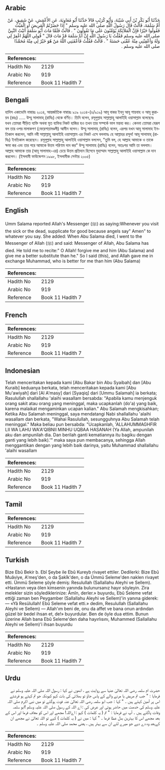 ## Arabic


<div dir="rtl" lang="ar" style={{fontSize:'larger',backgroundColor:'#f8f9fa',padding:20}}>
حَدَّثَنَا أَبُو بَكْرِ بْنُ أَبِي شَيْبَةَ، وَأَبُو كُرَيْبٍ قَالاَ حَدَّثَنَا أَبُو مُعَاوِيَةَ، عَنِ الأَعْمَشِ، عَنْ شَقِيقٍ، عَنْ أُمِّ سَلَمَةَ، قَالَتْ قَالَ رَسُولُ اللَّهِ صلى الله عليه وسلم ‏"‏ إِذَا حَضَرْتُمُ الْمَرِيضَ أَوِ الْمَيِّتَ فَقُولُوا خَيْرًا فَإِنَّ الْمَلاَئِكَةَ يُؤَمِّنُونَ عَلَى مَا تَقُولُونَ ‏"‏ ‏.‏ قَالَتْ فَلَمَّا مَاتَ أَبُو سَلَمَةَ أَتَيْتُ النَّبِيَّ صلى الله عليه وسلم فَقُلْتُ يَا رَسُولَ اللَّهِ إِنَّ أَبَا سَلَمَةَ قَدْ مَاتَ قَالَ ‏"‏ قُولِي اللَّهُمَّ اغْفِرْ لِي وَلَهُ وَأَعْقِبْنِي مِنْهُ عُقْبَى حَسَنَةً ‏"‏ ‏.‏ قَالَتْ فَقُلْتُ فَأَعْقَبَنِي اللَّهُ مَنْ هُوَ خَيْرٌ لِي مِنْهُ مُحَمَّدًا صلى الله عليه وسلم ‏.‏
</div>
<div style={{backgroundColor:'#f8f9fa',padding:20, marginBottom: 10}}><table> <thead> <tr> <th>References:</th> <th></th> </tr> </thead> <tbody><tr><td>Hadith No</td><td>2129</td></tr><tr><td>Arabic No</td><td>919</td></tr><tr><td>Reference</td><td>Book 11 Hadith 7</td></tr></tbody></table></div>

## Bengali


<div dir="ltr" lang="bn" style={{fontSize:'larger',backgroundColor:'#f8f9fa',padding:20}}>
হাদিস একাডেমি নাম্বারঃ ২০১৪, আন্তর্জাতিক নাম্বারঃ ৯১৯ ২০১৪-(৬/৯১৯) আবূ বাকর ইবনু আবূ শায়বাহ ও আবূ কুরায়ব (রহঃ) ..... উম্মু সালামাহ্ (রাযিঃ) থেকে বর্ণিত। তিনি বলেন, রসূলুল্লাহ সাল্লাল্লাহু আলাইহি ওয়াসাল্লাম বলেছেনঃ যখন তোমরা পীড়িত ব্যক্তি অথবা মৃত ব্যক্তির নিকট হাজির হও তখন তার সম্পর্কে ভাল মন্তব্য কর। কেননা তোমরা যেরূপ বল তার ওপর মালাকগণ (ফেরেশতামণ্ডলী) আমীন বলেন। উম্মু সালামাহ্ (রাযিঃ) বলেন, এরপর যখন আবূ সালামাহ ইনতিকাল করলেন, আমি নবী সাল্লাল্লাহু আলাইহি ওয়াসাল্লাম এর নিকট এসে বললামঃ হে আল্লাহর রসূল! আবূ সালামাহ্ (রাযিঃ) ইনতিকাল করেছেন। রসূলুল্লাহ সাল্লাল্লাহু আলাইহি ওয়াসাল্লাম বললেন, "তুমি বল, হে আল্লাহ আমাকে ও তাকে ক্ষমা কর এবং তার পরে আমাকে উত্তম পরিণাম দান কর" উম্মু সালামাহ (রাযিঃ) বলেন, অতঃপর আমি তা বললাম। আল্লাহ আমাকে তার (আবূ সালামাহ-এর) চেয়ে উত্তম প্রতিদান হিসেবে মুহাম্মাদ সাল্লাল্লাহু আলাইহি ওয়াসাল্লাম কে দান করলেন। (ইসলামী ফাউন্ডেশন ১৯৯৮, ইসলামীক সেন্টার ২০০৫)
</div>
<div style={{backgroundColor:'#f8f9fa',padding:20, marginBottom: 10}}><table> <thead> <tr> <th>References:</th> <th></th> </tr> </thead> <tbody><tr><td>Hadith No</td><td>2129</td></tr><tr><td>Arabic No</td><td>919</td></tr><tr><td>Reference</td><td>Book 11 Hadith 7</td></tr></tbody></table></div>

## English


<div dir="ltr" lang="en" style={{fontSize:'larger',backgroundColor:'#f8f9fa',padding:20}}>
Umm Salama reported Allah's Messenger (ﷺ) as saying:Whenever you visit the sick or the dead, supplicate for good because angels say" Amen" to whatever you say. She added: When Abu Salama died, I went to the Messenger of Allah (ﷺ) and said: Messenger of Allah, Abu Salama has died. He told me to recite:" O Allah! forgive me and him (Abu Salama) and give me a better substitute than he." So I said (this), and Allah gave me in exchange Muhammad, who is better for me than him (Abu Salama)
</div>
<div style={{backgroundColor:'#f8f9fa',padding:20, marginBottom: 10}}><table> <thead> <tr> <th>References:</th> <th></th> </tr> </thead> <tbody><tr><td>Hadith No</td><td>2129</td></tr><tr><td>Arabic No</td><td>919</td></tr><tr><td>Reference</td><td>Book 11 Hadith 7</td></tr></tbody></table></div>

## French


<div dir="ltr" lang="fr" style={{fontSize:'larger',backgroundColor:'#f8f9fa',padding:20}}>

</div>
<div style={{backgroundColor:'#f8f9fa',padding:20, marginBottom: 10}}><table> <thead> <tr> <th>References:</th> <th></th> </tr> </thead> <tbody><tr><td>Hadith No</td><td>2129</td></tr><tr><td>Arabic No</td><td>919</td></tr><tr><td>Reference</td><td>Book 11 Hadith 7</td></tr></tbody></table></div>

## Indonesian


<div dir="ltr" lang="id" style={{fontSize:'larger',backgroundColor:'#f8f9fa',padding:20}}>
Telah menceritakan kepada kami [Abu Bakar bin Abu Syaibah] dan [Abu Kuraib] keduanya berkata, telah menceritakan kepada kami [Abu Mu'awiyah] dari [Al A'masy] dari [Syaqiq] dari [Ummu Salamah] ia berkata; Rasulullah shallallahu 'alaihi wasallam bersabda: "Apabila kamu menjenguk orang sakit atau orang yang meninggal, maka ucapkanlah (do'a) yang baik, karena malaikat mengaminkan ucapan kalian." Abu Salamah mengkisahkan; Ketika Abu Salamah meninggal, saya mendatangi Nabi shallallahu 'alaihi wasallam dan berkata, "Wahai Rasulullah, sesungguhnya Abu Salamah telah meninggal." Maka beliau pun bersabda: "Ucapkanlah, 'ALLAHUMMAGHFIR LII WA LAHU WA'A'QIBNII MINHU UQBAA HASANAH (Ya Allah, ampunilah aku dan ampunilah dia. Dan berilah ganti kematiannya itu bagiku dengan ganti yang lebih baik).'" maka saya pun membacanya, sehingga Allah menggantikan dengan yang lebih baik darinya, yaitu Muhammad shallallahu 'alaihi wasallam
</div>
<div style={{backgroundColor:'#f8f9fa',padding:20, marginBottom: 10}}><table> <thead> <tr> <th>References:</th> <th></th> </tr> </thead> <tbody><tr><td>Hadith No</td><td>2129</td></tr><tr><td>Arabic No</td><td>919</td></tr><tr><td>Reference</td><td>Book 11 Hadith 7</td></tr></tbody></table></div>

## Tamil


<div dir="ltr" lang="ta" style={{fontSize:'larger',backgroundColor:'#f8f9fa',padding:20}}>

</div>
<div style={{backgroundColor:'#f8f9fa',padding:20, marginBottom: 10}}><table> <thead> <tr> <th>References:</th> <th></th> </tr> </thead> <tbody><tr><td>Hadith No</td><td>2129</td></tr><tr><td>Arabic No</td><td>919</td></tr><tr><td>Reference</td><td>Book 11 Hadith 7</td></tr></tbody></table></div>

## Turkish


<div dir="ltr" lang="tr" style={{fontSize:'larger',backgroundColor:'#f8f9fa',padding:20}}>
Bize Ebû Bekir b. Ebî Şeybe ile Ebû Kureyb rivayet ettiler. Dedilerki: Bize Ebû Muâviye, A'meş'den, o da Şakîk'den, o da Ümmü Seleme'den naklen rivayet etti. Ümmü Seleme şöyle demiş: Resulullah (Sallallahu Aleyhi ve Sellem). «Hastanın veya ölen kimsenin yanında bulunursanız hayır söyleyin. Zira melekler sizin söylediklerinize: Âmîn, derler.» buyurdu, Ebû Seleme vefat ettiği zaman ben Peygamber (Sallallahu Aleyhi ve Sellem)'in yanına giderek: — «Yâ Resülullah! Ebû Seleme vefat etti.» dedim, Resulullah (Sallallahu Aleyhi ve Sellem) — Allah'ım beni de, onu da affet ve bana onun ardından güzel bir bedel ihsan et, de!» buyurdular. Ben de öyle dua ettim. Bunun üzerine Allah bana Ebû Seleme'den daha hayırlısını, Muhammed (Sallallahu Aleyhi ve Sellem)'i ihsan buyurdu
</div>
<div style={{backgroundColor:'#f8f9fa',padding:20, marginBottom: 10}}><table> <thead> <tr> <th>References:</th> <th></th> </tr> </thead> <tbody><tr><td>Hadith No</td><td>2129</td></tr><tr><td>Arabic No</td><td>919</td></tr><tr><td>Reference</td><td>Book 11 Hadith 7</td></tr></tbody></table></div>

## Urdu


<div dir="rtl" lang="ur" style={{fontSize:'larger',backgroundColor:'#f8f9fa',padding:20}}>
حضرت ام سلمہ رضی اللہ تعالیٰ عنہا سے روایت ہے ، انھوں نے کہا : رسول اللہ صلی اللہ علیہ وسلم نے فرمایا : " جب تم مریض یا مرنے والے کے پاس جاؤ تو بھلائی کی بات کہو کیونکہ جو تم کہتے ہو فرشتے اس پر آمین کہتے ہیں ۔ " کہا : جب ابو سلمہ رضی اللہ تعالیٰ عنہ فوت ہوگئے تو میں نبی اکرم صلی اللہ علیہ وسلم کی خدمت میں حاضر ہوئی اور عرض کی : اے اللہ کے رسول صلی اللہ علیہ وسلم !ابو سلمہ وفات پاگئے ہیں ۔ آپ نے فرمایا : " تم ( یہ کلمات ) کہو : اےاللہ! مجھے اور اس کو معاف فرما اور اس کے بعد مجھے اس کا بہترین بدل عطا فرما ۔ " کہا : میں نے ( یہ کلمات ) کہے تو اللہ تعالیٰ نے مجھے ان کےبعد وہ دے دیے جو میرے لئے ان سے بہتر ہیں ، یعنی محمد صلی اللہ علیہ وسلم ۔
</div>
<div style={{backgroundColor:'#f8f9fa',padding:20, marginBottom: 10}}><table> <thead> <tr> <th>References:</th> <th></th> </tr> </thead> <tbody><tr><td>Hadith No</td><td>2129</td></tr><tr><td>Arabic No</td><td>919</td></tr><tr><td>Reference</td><td>Book 11 Hadith 7</td></tr></tbody></table></div>